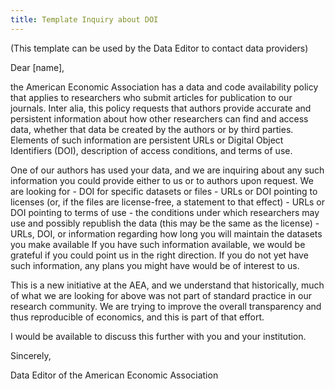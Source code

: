 ```yaml
---
title: Template Inquiry about DOI 
---
```


(This template can be used by the Data Editor to contact data providers)

Dear [name],

the American Economic Association has a data and code availability policy that applies to researchers who submit articles 
for publication to our journals. Inter alia, this policy requests that authors provide accurate and persistent information 
about how other researchers can find and access data, whether that data be created by the authors or by third parties. Elements 
of such information are persistent URLs or Digital Object Identifiers (DOI), description of access conditions, and terms of use.

One of our authors has used your data, and we are inquiring about any such information you could provide either to us or to 
authors upon request. We are looking for
 - DOI for specific datasets or files
 - URLs or DOI pointing to licenses (or, if the files are license-free, a statement to that effect)
 - URLs or DOI pointing to terms of use - the conditions under which researchers may use and possibly republish the data 
    (this may be the same as the license)
 - URLs, DOI, or information regarding how long you will maintain the datasets you make available
If you have such information available, we would be grateful if you could point us in the right direction. If you do not yet have 
such information, any plans you might have would be of interest to us. 
 
This is a new initiative at the AEA, and we understand that historically, much of what we are looking for above was not part of 
standard practice in our research community. We are trying to improve the overall transparency and thus reproducible of economics, 
and this is part of that effort.

I would be available to discuss this further with you and your institution.

Sincerely,

Data Editor of the American Economic Association
